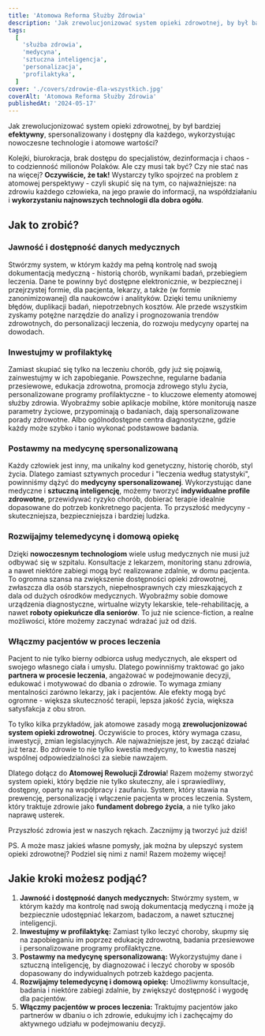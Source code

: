 ```yaml
---
title: 'Atomowa Reforma Służby Zdrowia'
description: 'Jak zrewolucjonizować system opieki zdrowotnej, by był bardziej efektywny, spersonalizowany i dostępny dla każdego, wykorzystując nowoczesne technologie i atomowe wartości?'
tags:
  [
    'służba zdrowia',
    'medycyna',
    'sztuczna inteligencja',
    'personalizacja',
    'profilaktyka',
  ]
cover: './covers/zdrowie-dla-wszystkich.jpg'
coverAlt: 'Atomowa Reforma Służby Zdrowia'
publishedAt: '2024-05-17'
---
```


Jak zrewolucjonizować system opieki zdrowotnej, by był bardziej **efektywny**, spersonalizowany i dostępny dla każdego, wykorzystując nowoczesne technologie i atomowe wartości?

Kolejki, biurokracja, brak dostępu do specjalistów, dezinformacja i chaos - to codzienność milionów Polaków. Ale czy musi tak być? Czy nie stać nas na więcej? **Oczywiście, że tak!** Wystarczy tylko spojrzeć na problem z atomowej perspektywy - czyli skupić się na tym, co najważniejsze: na zdrowiu każdego człowieka, na jego prawie do informacji, na współdziałaniu i **wykorzystaniu najnowszych technologii dla dobra ogółu**.

## Jak to zrobić?

### Jawność i dostępność danych medycznych

Stwórzmy system, w którym każdy ma pełną kontrolę nad swoją dokumentacją medyczną - historią chorób, wynikami badań, przebiegiem leczenia. Dane te powinny być dostępne elektronicznie, w bezpiecznej i przejrzystej formie, dla pacjenta, lekarzy, a także (w formie zanonimizowanej) dla naukowców i analityków. Dzięki temu unikniemy błędów, duplikacji badań, niepotrzebnych kosztów. Ale przede wszystkim zyskamy potężne narzędzie do analizy i prognozowania trendów zdrowotnych, do personalizacji leczenia, do rozwoju medycyny opartej na dowodach.

### Inwestujmy w profilaktykę

Zamiast skupiać się tylko na leczeniu chorób, gdy już się pojawią, zainwestujmy w ich zapobieganie. Powszechne, regularne badania przesiewowe, edukacja zdrowotna, promocja zdrowego stylu życia, personalizowane programy profilaktyczne - to kluczowe elementy atomowej służby zdrowia. Wyobraźmy sobie aplikacje mobilne, które monitorują nasze parametry życiowe, przypominają o badaniach, dają spersonalizowane porady zdrowotne. Albo ogólnodostępne centra diagnostyczne, gdzie każdy może szybko i tanio wykonać podstawowe badania.

### Postawmy na medycynę spersonalizowaną

Każdy człowiek jest inny, ma unikalny kod genetyczny, historię chorób, styl życia. Dlatego zamiast sztywnych procedur i "leczenia według statystyki", powinniśmy dążyć do **medycyny spersonalizowanej**. Wykorzystując dane medyczne i **sztuczną inteligencję**, możemy tworzyć **indywidualne profile zdrowotne**, przewidywać ryzyko chorób, dobierać terapie idealnie dopasowane do potrzeb konkretnego pacjenta. To przyszłość medycyny - skuteczniejsza, bezpieczniejsza i bardziej ludzka.

### Rozwijajmy telemedycynę i domową opiekę

Dzięki **nowoczesnym technologiom** wiele usług medycznych nie musi już odbywać się w szpitalu. Konsultacje z lekarzem, monitoring stanu zdrowia, a nawet niektóre zabiegi mogą być realizowane zdalnie, w domu pacjenta. To ogromna szansa na zwiększenie dostępności opieki zdrowotnej, zwłaszcza dla osób starszych, niepełnosprawnych czy mieszkających z dala od dużych ośrodków medycznych. Wyobraźmy sobie domowe urządzenia diagnostyczne, wirtualne wizyty lekarskie, tele-rehabilitację, a nawet **roboty opiekuńcze dla seniorów**. To już nie science-fiction, a realne możliwości, które możemy zaczynać wdrażać już od dziś.

### Włączmy pacjentów w proces leczenia

Pacjent to nie tylko bierny odbiorca usług medycznych, ale ekspert od swojego własnego ciała i umysłu. Dlatego powinniśmy traktować go jako **partnera w procesie leczenia**, angażować w podejmowanie decyzji, edukować i motywować do dbania o zdrowie. To wymaga zmiany mentalności zarówno lekarzy, jak i pacjentów. Ale efekty mogą być ogromne - większa skuteczność terapii, lepsza jakość życia, większa satysfakcja z obu stron.

To tylko kilka przykładów, jak atomowe zasady mogą **zrewolucjonizować system opieki zdrowotnej**. Oczywiście to proces, który wymaga czasu, inwestycji, zmian legislacyjnych. Ale najważniejsze jest, by zacząć działać już teraz. Bo zdrowie to nie tylko kwestia medycyny, to kwestia naszej wspólnej odpowiedzialności za siebie nawzajem.

Dlatego dołącz do **Atomowej Rewolucji Zdrowia**! Razem możemy stworzyć system opieki, który będzie nie tylko skuteczny, ale i sprawiedliwy, dostępny, oparty na współpracy i zaufaniu. System, który stawia na prewencję, personalizację i włączenie pacjenta w proces leczenia. System, który traktuje zdrowie jako **fundament dobrego życia**, a nie tylko jako naprawę usterek.

Przyszłość zdrowia jest w naszych rękach. Zacznijmy ją tworzyć już dziś!

PS. A może masz jakieś własne pomysły, jak można by ulepszyć system opieki zdrowotnej? Podziel się nimi z nami! Razem możemy więcej!

## Jakie kroki możesz podjąć?

1. **Jawność i dostępność danych medycznych:** Stwórzmy system, w którym każdy ma kontrolę nad swoją dokumentacją medyczną i może ją bezpiecznie udostępniać lekarzom, badaczom, a nawet sztucznej inteligencji.
2. **Inwestujmy w profilaktykę:** Zamiast tylko leczyć choroby, skupmy się na zapobieganiu im poprzez edukację zdrowotną, badania przesiewowe i personalizowane programy profilaktyczne.
3. **Postawmy na medycynę spersonalizowaną:** Wykorzystujmy dane i sztuczną inteligencję, by diagnozować i leczyć choroby w sposób dopasowany do indywidualnych potrzeb każdego pacjenta.
4. **Rozwijajmy telemedycynę i domową opiekę:** Umożliwmy konsultacje, badania i niektóre zabiegi zdalnie, by zwiększyć dostępność i wygodę dla pacjentów.
5. **Włączmy pacjentów w proces leczenia:** Traktujmy pacjentów jako partnerów w dbaniu o ich zdrowie, edukujmy ich i zachęcajmy do aktywnego udziału w podejmowaniu decyzji.

